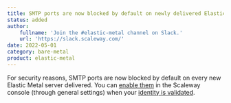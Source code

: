 ```yaml
---
title: SMTP ports are now blocked by default on newly delivered Elastic Metal servers
status: added
author:
    fullname: 'Join the #elastic-metal channel on Slack.'
    url: 'https://slack.scaleway.com/'
date: 2022-05-01
category: bare-metal
product: elastic-metal
---
```


For security reasons, SMTP ports are now blocked by default on every new Elastic Metal server delivered.
You can [enable them](/bare-metal/elastic-metal/how-to/enable-smtp/) in the Scaleway console (through general settings) when your [identity is validated](/console/my-account/how-to/verify-identity/).